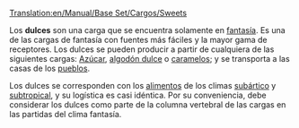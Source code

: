 [[Translation:en/Manual/Base Set/Cargos/Sweets]]

{{es/Carga| carga  = Dulces
| imagen = en/Sweets.png
| producida =[[es/Manual/Base Set/Industries/Fábrica de dulces|Fábrica de dulces]]
| aceptada  =[[es/Manual/Pueblo|Pueblo]]
}}
Los '''dulces''' son una carga que se encuentra solamente en [[es/Manual/Clima|fantasía]]. Es una de las cargas de fantasía con fuentes más fáciles y la mayor gama de receptores. Los dulces se pueden producir a partir de cualquiera de las siguientes cargas: [[es/Manual/Base Set/Cargos/Azúcar|Azúcar]], [[es/Manual/Base Set/Cargos/Algodón dulce|algodón dulce]] o [[es/Manual/Base Set/Cargos/Caramelos|caramelos]]; y se transporta a las casas de los [[es/Manual/Pueblo|pueblos]].

Los dulces se corresponden con los [[es/Manual/Base Set/Cargos/Alimentos|alimentos]] de los climas [[es/Manual/Clima|subártico]] y [[es/Manual/Clima|subtropical]], y su logística es casi idéntica. Por su conveniencia, debe considerar los dulces como parte de la columna vertebral de las cargas en las partidas del clima fantasía.